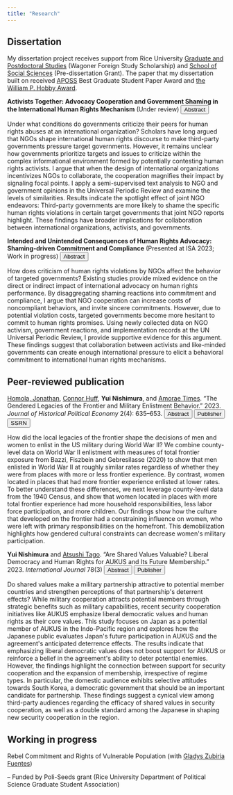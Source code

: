 ```yaml
---
title: "Research"
---
```


## Dissertation

My dissertation project receives support from Rice University [Graduate and Postdoctoral Studies](https://graduate.rice.edu/) (Wagoner Foreign Study Scholarship) and [School of Social Sciences](https://socialsciences.rice.edu/) (Pre-dissertation Grant). The paper that my dissertation built on received [APOSS](https://aposs.cc/) Best Graduate Student Paper Award and [the William P. Hobby Award](https://politicalscience.rice.edu/graduate-awards).



<!-- My dissertation project receives support from Rice University [Graduate and Postdoctoral Studies](https://graduate.rice.edu/) (Wagoner Foreign Study Scholarship) and [School of Social Sciences](https://socialsciences.rice.edu/) (Pre-dissertation Grant). The paper that my dissertation built on received [APOSS](https://aposs.cc/) Best Graduate Student Paper Award and [the William P. Hobby Award](https://politicalscience.rice.edu/graduate-awards). -->

<!-- .button { -->

<!--   background-color: #4CAF50; /* Green */ -->

<!--   border: none; -->

<!--   color: white; -->

<!--   padding: 15px 32px; -->

<!--   text-align: center; -->

<!--   text-decoration: none; -->

<!--   display: inline-block; -->

<!--   font-size: 16px; -->

<!-- } -->

<!-- /* Style the button that is used to open and close the collapsible content */ -->

<!-- .collapsible { -->

<!--   background-color: #ecf0f1; -->

<!--   color: #444; -->

<!--   cursor: pointer; -->

<!--   padding: 18px; -->

<!--   width: 100%; -->

<!--   border: none; -->

<!--   text-align: left; -->

<!--   outline: none; -->

<!--   font-size: 15px; -->

<!-- } -->

<!-- /* Style the collapsible content. Note: hidden by default */ -->

<!-- .content { -->

<!--   padding: 0 18px; -->

<!--   display: none; -->

<!--   border: none; -->

<!--   overflow: hidden; -->

<!--   background-color: #ecf0f1; -->

<!-- } -->

<!-- ::: {.callout-note collapse=true} -->

**Activists Together: Advocacy Cooperation and Government Shaming in the International Human Rights Mechanism** (Under review) <button class="btn btn-primary btn-sm" type="button" data-bs-toggle="collapse" data-bs-target="#abstract" aria-expanded="false" aria-controls="abstract"> Abstract </button>

```{=html}
  <div class="collapse" id="abstract">
    <div class="card card-body">
      Under what conditions do governments criticize their peers for human rights abuses at an international organization? Scholars have long argued that NGOs shape international human rights discourse to make third-party governments pressure target governments. However, it remains unclear how governments prioritize targets and issues to criticize within the complex informational environment formed by potentially contesting human rights activists. I argue that when the design of international organizations incentivizes NGOs to collaborate, the cooperation magnifies their impact by signaling focal points. I apply a semi-supervised text analysis to NGO and government opinions in the Universal Periodic Review and examine the levels of similarities. Results indicate the spotlight effect of joint NGO endeavors: Third-party governments are more likely to shame the specific human rights violations in certain target governments that joint NGO reports highlight. These findings have broader implications for collaboration between international organizations, activists, and governments. 
    </div>
  </div>
</p>
```
<!-- ::: -->

<!-- ::: {.callout-note collapse=true} -->

**Intended and Unintended Consequences of Human Rights Advocacy: Shaming-driven Commitment and Compliance** (Presented at ISA 2023; Work in progress) <button class="btn btn-primary btn-sm" type="button" data-bs-toggle="collapse" data-bs-target="#abstract_int" aria-expanded="false" aria-controls="abstract_int"> Abstract </button>

```{=html}
  <div class="collapse" id="abstract_int">
    <div class="card card-body">
      How does criticism of human rights violations by NGOs affect the behavior of targeted governments? Existing studies provide mixed evidence on the direct or indirect impact of international advocacy on human rights performance. By disaggregating shaming reactions into commitment and compliance, I argue that NGO cooperation can increase costs of noncompliant behaviors, and invite sincere commitments. However, due to potential violation costs, targeted governments become more hesitant to commit to human rights promises. Using newly collected data on NGO activism, government reactions, and implementation records at the UN Universal Periodic Review, I provide supportive evidence for this argument. These findings suggest that collaboration between activists and like-minded governments can create enough international pressure to elicit a behavioral commitment to international human rights mechanisms. 
    </div>
  </div>
</p>
```
<!-- ::: -->

## Peer-reviewed publication

[Homola, Jonathan](https://jhomola.com/), [Connor Huff](https://connordhuff.com/), **Yui Nishimura**, and [Amorae Times](https://twitter.com/amoraet). "The Gendered Legacies of the Frontier and Military Enlistment Behavior." 2023. *Journal of Historical Political Economy* 2(4): 635--653. <button class="btn btn-primary btn-sm" type="button" data-bs-toggle="collapse" data-bs-target="#abstract_jhpe" aria-expanded="false" aria-controls="abstract_jhpe"> Abstract </button> <button class="btn btn-primary btn-sm" onClick="window.open('https://www.nowpublishers.com/article/Details/HPE-0043');">Publisher</button> <button class="btn btn-primary btn-sm" onClick="window.open('https://papers.ssrn.com/sol3/papers.cfm?abstract_id=4183828');"> SSRN </button>

```{=html}
  <div class="collapse" id="abstract_jhpe">
    <div class="card card-body">
     How did the local legacies of the frontier shape the decisions of men and women to enlist in the US military during World War II? We combine county-level data on World War II enlistment with measures of total frontier exposure from Bazzi, Fiszbein and Gebresilasse (2020) to show that men enlisted in World War II at roughly similar rates regardless of whether they were from places with more or less frontier experience. By contrast, women located in places that had more frontier experience enlisted at lower rates. To better understand these differences, we next leverage county-level data from the 1940 Census, and show that women located in places with more total frontier experience had more household responsibilities, less labor force participation, and more children. Our findings show how the culture that developed on the frontier had a constraining influence on women, who were left with primary responsibilities on the homefront. This demobilization highlights how gendered cultural constraints can decrease women's military participation.
    </div>
  </div>
</p>
```
<!-- https://papers.ssrn.com/sol3/papers.cfm?abstract_id=4183828 -->

**Yui Nishimura** and  [Atsushi Tago](https://a-tago.github.io/). "Are Shared Values Valuable? Liberal Democracy and Human Rights for AUKUS and Its Future Membership." 2023. *International Journal* 78(3) <button class="btn btn-primary btn-sm" type="button" data-bs-toggle="collapse" data-bs-target="#abstract_jhpe" aria-expanded="false" aria-controls="abstract_jhpe"> Abstract </button> <button class="btn btn-primary btn-sm" onClick="window.open('https://journals.sagepub.com/doi/10.1177/00207020231201575');">Publisher</button> 

```{=html}
  <div class="collapse" id="abstract_jhpe">
    <div class="card card-body">
     Do shared values make a military partnership attractive to potential member countries and strengthen perceptions of that partnership's deterrent effects? While military cooperation attracts potential members through strategic benefits such as military capabilities, recent security cooperation initiatives like AUKUS emphasize liberal democratic values and human rights as their core values. This study focuses on Japan as a potential member of AUKUS in the Indo-Pacific region and explores how the Japanese public evaluates Japan's future participation in AUKUS and the agreement's anticipated deterrence effects. The results indicate that emphasizing liberal democratic values does not boost support for AUKUS or reinforce a belief in the agreement's ability to deter potential enemies. However, the findings highlight the connection between support for security cooperation and the expansion of membership, irrespective of regime types. In particular, the domestic audience exhibits selective attitudes towards South Korea, a democratic government that should be an important candidate for partnership. These findings suggest a cynical view among third-party audiences regarding the efficacy of shared values in security cooperation, as well as a double standard among the Japanese in shaping new security cooperation in the region.
    </div>
  </div>
</p>
```

## Working in progress

Rebel Commitment and Rights of Vulnerable Population (with [Gladys Zubiria Fuentes](https://www.gladyszubiria.com/))

-- Funded by Poli-Seeds grant (Rice University Department of Political Science Graduate Student Association)

